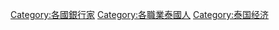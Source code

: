 [[Category:各國銀行家|Category:各國銀行家]]
[[Category:各職業泰國人|Category:各職業泰國人]]
[[Category:泰国经济|Category:泰国经济]]